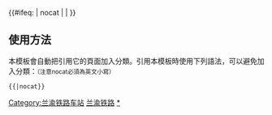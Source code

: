 {{鐵道路線| lua=1
| 模板名稱 = 兰渝铁路
| 名稱 = [[兰渝铁路]]
| 代表色 =  #0033c9
| Logo = [[File:China_Railways.svg|17px]]
| 背景顏色 = #FFFFFF
| 車站列表 = 
blstart ~ blstart ~ 重庆北~  blline ~ 重庆西 ~ %双碑线路所% ~ blend ~ %童家溪线路所% ~ 合川站 (重庆市) ~ <sub>（经宁蓉线←）</sub>#渭沱# ~ 武胜 ~ 南充南 ~ 南充北 ~  blline ~ <sub>（[[襄渝铁路]]←）</sub>#高兴# ~ 中和镇 ~ 广安南 ~ 岳池 ~ 北城 ~ 兴隆站 (南充市) ~ 老君 ~ 螺溪 ~ #南充东#<sub> ''高南线''</sub> ~ blend ~ 龙桂 ~ 南部站 (中國) ~ 阆中 ~ 苍溪 ~ 太公 ~  blstart=center ~ 广元 ~ blline ~ 广元西 ~ blend ~ 羊木 ~ 姚渡 ~ 枫相院 ~ 桔柑 ~ 陇南 ~ 陇南西 ~ 雅园 ~ 临江铺 ~ 哈达铺 ~ 岷县 ~ 漳县 ~ 渭源 ~ 杨家川 ~ 新窑坡 ~ 夏官营 ~ 兰州东 ~ 兰州
}}<includeonly>{{#ifeq: {{{1}}} | nocat | <!--空--> | [[Category:兰渝铁路车站]] }}</includeonly><noinclude>

==使用方法==
本模板會自動把引用它的頁面加入分類。引用本模板時使用下列語法，可以避免加入分類：<small>（注意nocat必須為英文小寫）</small>
 <nowiki>{{</nowiki>{{PAGENAME}}<nowiki>|nocat}}</nowiki>
[[Category:中國鐵路路線模板|兰渝铁路]]
[[Category:兰渝铁路车站|*]]
</noinclude>